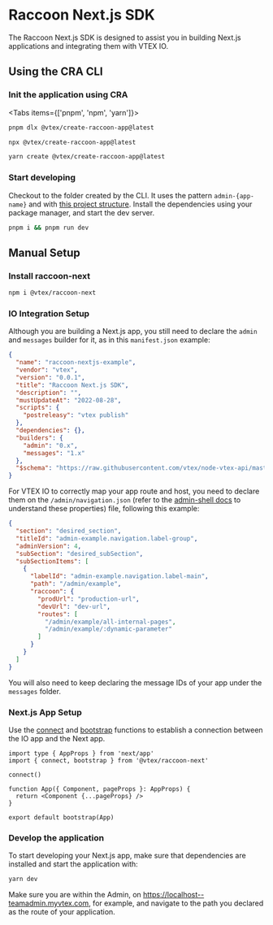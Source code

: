 
# Raccoon Next.js SDK

The Raccoon Next.js SDK is designed to assist you in building Next.js applications and integrating them with VTEX IO.

## Using the CRA CLI

<Steps>

### Init the application using CRA

<Tabs items={['pnpm', 'npm', 'yarn']}>

<Tab>

```bash
pnpm dlx @vtex/create-raccoon-app@latest
```

</Tab>

<Tab>

```bash
npx @vtex/create-raccoon-app@latest
```

</Tab>

<Tab>

```bash
yarn create @vtex/create-raccoon-app@latest
```

</Tab>

</Tabs>

### Start developing

Checkout to the folder created by the CLI. It uses the pattern `admin-{app-name}` and with [this project structure](/raccoon/project-structure). Install the dependencies using your package manager, and start the dev server.

```bash
pnpm i && pnpm run dev
```

</Steps>

## Manual Setup

<Steps>

### Install raccoon-next

```bash npm2yarn
npm i @vtex/raccoon-next
```

### IO Integration Setup

Although you are building a Next.js app, you still need to declare the `admin` and `messages` builder for it, as in this `manifest.json` example:

```json
{
  "name": "raccoon-nextjs-example",
  "vendor": "vtex",
  "version": "0.0.1",
  "title": "Raccoon Next.js SDK",
  "description": "",
  "mustUpdateAt": "2022-08-28",
  "scripts": {
    "postreleasy": "vtex publish"
  },
  "dependencies": {},
  "builders": {
    "admin": "0.x",
    "messages": "1.x"
  },
  "$schema": "https://raw.githubusercontent.com/vtex/node-vtex-api/master/gen/manifest.schema"
}
```

For VTEX IO to correctly map your app route and host, you need to declare them on the `/admin/navigation.json` (refer to the [admin-shell docs](https://github.com/vtex/admin-shell#the-admin-folder) to understand these properties) file, following this example:

```json
{
  "section": "desired_section",
  "titleId": "admin-example.navigation.label-group",
  "adminVersion": 4,
  "subSection": "desired_subSection",
  "subSectionItems": [
    {
      "labelId": "admin-example.navigation.label-main",
      "path": "/admin/example",
      "raccoon": {
        "prodUrl": "production-url",
        "devUrl": "dev-url",
        "routes": [
          "/admin/example/all-internal-pages",
          "/admin/example/:dynamic-parameter"
        ]
      }
    }
  ]
}
```

You will also need to keep declaring the message IDs of your app under the `messages` folder.

### Next.js App Setup

Use the [connect](/raccoon/functions#connect) and [bootstrap](/raccoon/functions#bootstrap) functions to establish a connection between the IO app and the Next app.

```tsx
import type { AppProps } from 'next/app'
import { connect, bootstrap } from '@vtex/raccoon-next'

connect()

function App({ Component, pageProps }: AppProps) {
  return <Component {...pageProps} />
}

export default bootstrap(App)
```

### Develop the application

To start developing your Next.js app, make sure that dependencies are installed and start the application with:

```bash
yarn dev
```

Make sure you are within the Admin, on https://localhost--teamadmin.myvtex.com, for example, and navigate to the path you declared as the route of your application.

</Steps>
